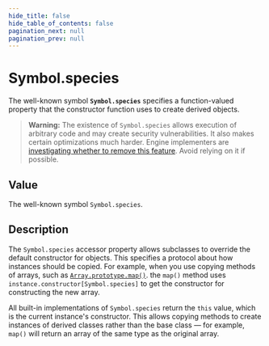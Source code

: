 ```yaml
---
hide_title: false
hide_table_of_contents: false
pagination_next: null
pagination_prev: null
---
```

# Symbol.species

The well-known symbol **`Symbol.species`** specifies a function-valued property that the constructor function uses to create derived objects.

> **Warning:** The existence of `Symbol.species` allows execution of arbitrary code and may create security vulnerabilities. It also makes certain optimizations much harder. Engine implementers are [investigating whether to remove this feature](https://github.com/tc39/proposal-rm-builtin-subclassing). Avoid relying on it if possible.

## Value

The well-known symbol `Symbol.species`.

## Description

The `Symbol.species` accessor property allows subclasses to override the default constructor for objects. This specifies a protocol about how instances should be copied. For example, when you use copying methods of arrays, such as [`Array.prototype.map()`](../../globals/Array/prototype/map.md). the `map()` method uses `instance.constructor[Symbol.species]` to get the constructor for constructing the new array.

All built-in implementations of `Symbol.species` return the `this` value, which is the current instance's constructor. This allows copying methods to create instances of derived classes rather than the base class — for example, `map()` will return an array of the same type as the original array.
